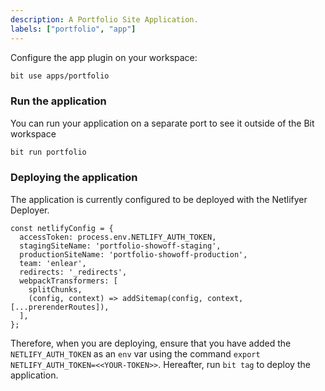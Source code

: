 ```yaml
---
description: A Portfolio Site Application.
labels: ["portfolio", "app"]
---
```


Configure the app plugin on your workspace:

```bash
bit use apps/portfolio
```

### Run the application

You can run your application on a separate port to see it outside of the Bit workspace

```bash
bit run portfolio
```

### Deploying the application

The application is currently configured to be deployed with the Netlifyer Deployer.

```
const netlifyConfig = {
  accessToken: process.env.NETLIFY_AUTH_TOKEN,
  stagingSiteName: 'portfolio-showoff-staging',
  productionSiteName: 'portfolio-showoff-production',
  team: 'enlear',
  redirects: '_redirects',
  webpackTransformers: [
    splitChunks,
    (config, context) => addSitemap(config, context, [...prerenderRoutes]),
  ],
};

```

Therefore, when you are deploying, ensure that you have added the `NETLIFY_AUTH_TOKEN` as an `env` var using the command `export NETLIFY_AUTH_TOKEN=<<YOUR-TOKEN>>`.
Hereafter, run `bit tag` to deploy the application.
